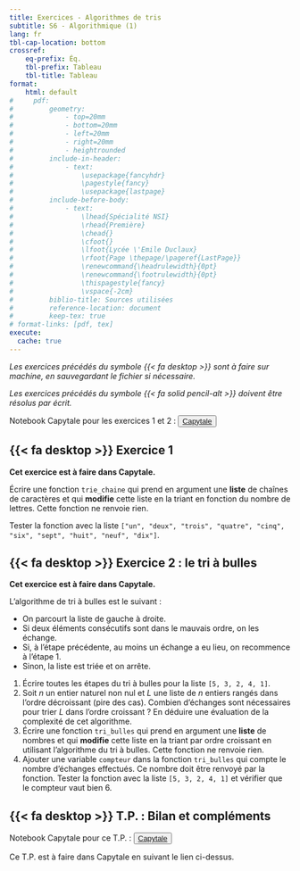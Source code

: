 ```yaml
---
title: Exercices - Algorithmes de tris
subtitle: S6 - Algorithmique (1)
lang: fr
tbl-cap-location: bottom
crossref: 
    eq-prefix: Éq.
    tbl-prefix: Tableau
    tbl-title: Tableau
format:
    html: default
#     pdf: 
#         geometry:
#             - top=20mm
#             - bottom=20mm
#             - left=20mm
#             - right=20mm
#             - heightrounded
#         include-in-header:
#             - text:
#                 \usepackage{fancyhdr}
#                 \pagestyle{fancy}
#                 \usepackage{lastpage}
#         include-before-body:
#             - text:
#                 \lhead{Spécialité NSI} 
#                 \rhead{Première}
#                 \chead{} 
#                 \cfoot{}
#                 \lfoot{Lycée \'Emile Duclaux}
#                 \rfoot{Page \thepage/\pageref{LastPage}}
#                 \renewcommand{\headrulewidth}{0pt}
#                 \renewcommand{\footrulewidth}{0pt}
#                 \thispagestyle{fancy}
#                 \vspace{-2cm}
#         biblio-title: Sources utilisées
#         reference-location: document
#         keep-tex: true
# format-links: [pdf, tex]
execute: 
  cache: true
---
```


_Les exercices précédés du symbole {{< fa desktop >}} sont à faire sur machine, en sauvegardant le fichier si nécessaire._

_Les exercices précédés du symbole {{< fa solid pencil-alt >}} doivent être résolus par écrit._

::: {.callout-important}

Notebook Capytale pour les exercices 1 et 2 : <button type="button" class="btn btn-light">[Capytale](https://capytale2.ac-paris.fr/web/c/136d-1599664){target="_blank"} </button>

:::

## {{< fa desktop >}} Exercice 1

**Cet exercice est à faire dans Capytale.**

Écrire une fonction `trie_chaine` qui prend en argument une **liste** de chaînes de caractères et qui **modifie** cette liste en la triant en fonction du nombre de lettres. Cette fonction ne renvoie rien.

Tester la fonction avec la liste `["un", "deux", "trois", "quatre", "cinq", "six", "sept", "huit", "neuf", "dix"]`.

## {{< fa desktop >}} Exercice 2 : le tri à bulles

**Cet exercice est à faire dans Capytale.**

L'algorithme de tri à bulles est le suivant :

- On parcourt la liste de gauche à droite.
- Si deux éléments consécutifs sont dans le mauvais ordre, on les échange.
- Si, à l'étape précédente, au moins un échange a eu lieu, on recommence à l'étape 1.
- Sinon, la liste est triée et on arrête.

1. Écrire toutes les étapes du tri à bulles pour la liste `[5, 3, 2, 4, 1]`.
2. Soit $n$ un entier naturel non nul et $L$ une liste de $n$ entiers rangés dans l'ordre décroissant (pire des cas). Combien d'échanges sont nécessaires pour trier $L$ dans l'ordre croissant ? En déduire une évaluation de la complexité de cet algorithme.
3. Écrire une fonction `tri_bulles` qui prend en argument une **liste** de nombres et qui **modifie** cette liste en la triant par ordre croissant en utilisant l'algorithme du tri à bulles. Cette fonction ne renvoie rien.
4. Ajouter une variable `compteur` dans la fonction `tri_bulles` qui compte le nombre d'échanges effectués. Ce nombre doit être renvoyé par la fonction. Tester la fonction avec la liste `[5, 3, 2, 4, 1]` et vérifier que le compteur vaut bien 6.

## {{< fa desktop >}} T.P. : Bilan et compléments

::: {.callout-important}

Notebook Capytale pour ce T.P. : <button type="button" class="btn btn-light">[Capytale](https://capytale2.ac-paris.fr/web/c/a99d-1599680){target="_blank"} </button>

Ce T.P. est à faire dans Capytale en suivant le lien ci-dessus.

:::